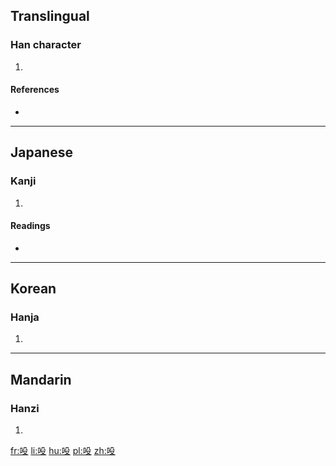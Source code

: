 ==Translingual==

===Han character===
{{Han char|rn=30|rad=口|as=04|sn=7|four=|canj=口竹弓水 (RHNE)|ids=⿰[[口]][[殳]]}}

# {{defn|Han|sort=口04}}

====References====
* {{Han ref|kx=0179.140|dkj=03374|dj=0397.080|hdz=10593.060|uh=543A|ud=21562}}

----

==Japanese==

===Kanji===
{{ja-kanji|grade=uc|rs=口04}}

# {{defn|lang=ja|sort=口04}}

====Readings====
* {{ja-readings|on=[[とう]] (tō)|kun=[[ささやく]] (sasayaku)}}

----

==Korean==

===Hanja===
{{ko-hanja|hangeul=두|rv=du|mr=tu}}

# {{defn|lang=ko|sort=口04}}

----

==Mandarin==

===Hanzi===
{{cmn-hanzi|pin=[[dōu]] ([[dou1]]), [[hǒu]] ([[hou3]])|wg=tou<sup>1</sup>, hou<sup>3</sup>}}

# {{defn|lang=cmn|sort=口04}}

[[fr:吺]]
[[li:吺]]
[[hu:吺]]
[[pl:吺]]
[[zh:吺]]